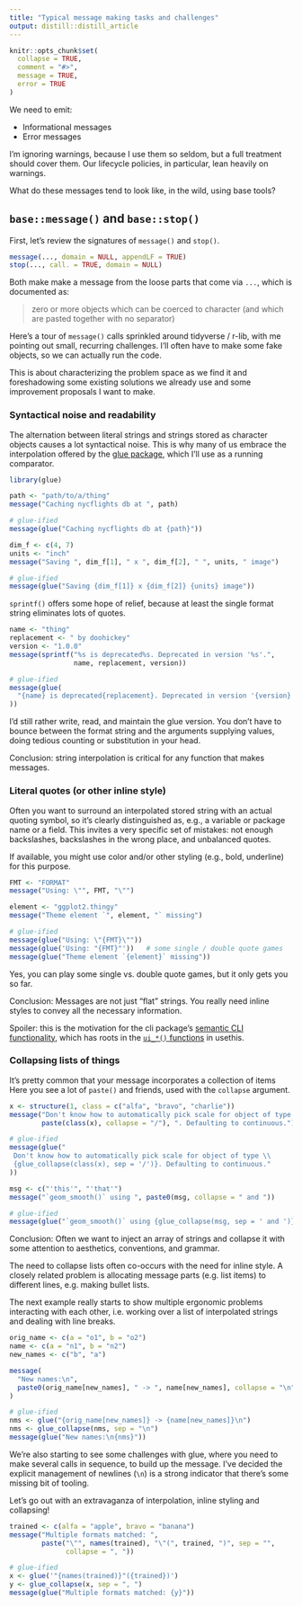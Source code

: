 ```yaml
---
title: "Typical message making tasks and challenges"
output: distill::distill_article
---
```


```r
knitr::opts_chunk$set(
  collapse = TRUE,
  comment = "#>",
  message = TRUE,
  error = TRUE
)
```

We need to emit:

* Informational messages
* Error messages

<aside>
I'm ignoring warnings, because I use them so seldom, but a full treatment should cover them. Our lifecycle policies, in particular, lean heavily on warnings.
</aside>

What do these messages tend to look like, in the wild, using base tools?

## `base::message()` and `base::stop()`

First, let's review the signatures of `message()` and `stop()`.

```r
message(..., domain = NULL, appendLF = TRUE)
stop(..., call. = TRUE, domain = NULL)
```

Both make make a message from the loose parts that come via `...`, which is documented as:

> zero or more objects which can be coerced to character (and which are pasted together with no separator) 

Here's a tour of `message()` calls sprinkled around tidyverse / r-lib, with me pointing out small, recurring challenges.
I'll often have to make some fake objects, so we can actually run the code.

This is about characterizing the problem space as we find it and foreshadowing some existing solutions we already use and some improvement proposals I want to make.

### Syntactical noise and readability

The alternation between literal strings and strings stored as character objects causes a lot syntactical noise.
This is why many of us embrace the interpolation offered by the [glue package](https://glue.tidyverse.org), which I'll use as a running comparator.

```r
library(glue)

path <- "path/to/a/thing"
message("Caching nycflights db at ", path)

# glue-ified
message(glue("Caching nycflights db at {path}"))

dim_f <- c(4, 7)
units <- "inch"
message("Saving ", dim_f[1], " x ", dim_f[2], " ", units, " image")

# glue-ified
message(glue("Saving {dim_f[1]} x {dim_f[2]} {units} image"))
```

`sprintf()` offers some hope of relief, because at least the single format string eliminates lots of quotes.

```r
name <- "thing"
replacement <- " by doohickey"
version <- "1.0.0"
message(sprintf("%s is deprecated%s. Deprecated in version '%s'.",
                name, replacement, version))

# glue-ified
message(glue(
  "{name} is deprecated{replacement}. Deprecated in version '{version}'."
))
```

I'd still rather write, read, and maintain the glue version.
You don't have to bounce between the format string and the arguments supplying values, doing tedious counting or substitution in your head.

Conclusion: string interpolation is critical for any function that makes messages.

### Literal quotes (or other inline style)

Often you want to surround an interpolated stored string with an actual quoting symbol, so it's clearly distinguished as, e.g., a variable or package name or a field.
This invites a very specific set of mistakes: not enough backslashes, backslashes in the wrong place, and unbalanced quotes.

<aside>
If available, you might use color and/or other styling (e.g., bold, underline) for this purpose.
</aside>

```r
FMT <- "FORMAT"
message("Using: \"", FMT, "\"")

element <- "ggplot2.thingy"
message("Theme element `", element, "` missing")

# glue-ified
message(glue("Using: \"{FMT}\""))
message(glue('Using: "{FMT}"'))   # some single / double quote games
message(glue("Theme element `{element}` missing"))
```

<aside>
Yes, you can play some single vs. double quote games, but it only gets you so far.
</aside>

Conclusion: Messages are not just "flat" strings.
You really need inline styles to convey all the necessary information.

Spoiler: this is the motivation for the cli package's [semantic CLI functionality](https://cli.r-lib.org/articles/semantic-cli.html), which has roots in the [`ui_*()` functions](https://usethis.r-lib.org/reference/ui.html) in usethis.

### Collapsing lists of things

It's pretty common that your message incorporates a collection of items
Here you see a lot of `paste()` and friends, used with the `collapse` argument.

```r
x <- structure(1, class = c("alfa", "bravo", "charlie"))
message("Don't know how to automatically pick scale for object of type ",
        paste(class(x), collapse = "/"), ". Defaulting to continuous.")

# glue-ified
message(glue("
 Don't know how to automatically pick scale for object of type \\
 {glue_collapse(class(x), sep = '/')}. Defaulting to continuous."            
))

msg <- c("'this'", "'that'")
message("`geom_smooth()` using ", paste0(msg, collapse = " and "))

# glue-ified
message(glue("`geom_smooth()` using {glue_collapse(msg, sep = ' and ')}"))
```

Conclusion: Often we want to inject an array of strings and collapse it with some attention to aesthetics, conventions, and grammar.

<aside>
The need to collapse lists often co-occurs with the need for inline style.
A closely related problem is allocating message parts (e.g. list items) to different lines, e.g. making bullet lists.
</aside>

The next example really starts to show multiple ergonomic problems interacting with each other, i.e. working over a list of interpolated strings and dealing with line breaks.

```r
orig_name <- c(a = "o1", b = "o2")
name <- c(a = "n1", b = "n2")
new_names <- c("b", "a")

message(
  "New names:\n",
  paste0(orig_name[new_names], " -> ", name[new_names], collapse = "\n")
)

# glue-ified
nms <- glue("{orig_name[new_names]} -> {name[new_names]}\n")
nms <- glue_collapse(nms, sep = "\n")
message(glue("New names:\n{nms}"))
```

We're also starting to see some challenges with glue, where you need to make several calls in sequence, to build up the message.
I've decided the explicit management of newlines (`\n`) is a strong indicator that there's some missing bit of tooling.

Let's go out with an extravaganza of interpolation, inline styling and collapsing!

```r
trained <- c(alfa = "apple", bravo = "banana")
message("Multiple formats matched: ",
        paste("\"", names(trained), "\"(", trained, ")", sep = "",
              collapse = ", "))

# glue-ified
x <- glue('"{names(trained)}"({trained})')
y <- glue_collapse(x, sep = ", ")
message(glue("Multiple formats matched: {y}"))
```




